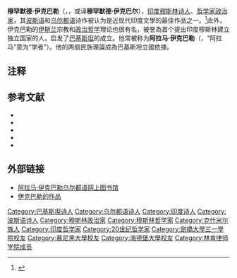 {{Otheruses|穆罕默德·伊克巴尔 (田径运动员)}}
{{Infobox_Philosopher 
|  region          = [[伊斯兰哲学|伊斯兰哲学]] 
|  era             = 现代
|  color           = #B0C4DE 
|  image_name      = Iqbal.jpg
|  name             = 阿拉马·穆罕默德·伊克巴勒
|  birth_name = Muhammad Iqbal
|  birth_date            =1877年11月9日
|  birth_place = {{flag|British Raj}}（今[[巴基斯坦|巴基斯坦]]）[[锡亚尔科特|锡亚尔科特]]
|  death_date            = {{Death date and age|df=yes|1938|4|21|1877|11|9}}
|  death_place = {{flag|British Raj}}（今巴基斯坦）[[拉合尔|拉合尔]]

|  school_tradition = [[逊尼派|逊尼派]]
|  main_interests   = 诗、哲学
|  influences       =  [[鲁米|鲁米]]、[[歌德|歌德]]、[[尼采|尼采]]
|  influenced       =  [[巴基斯坦独立运动|巴基斯坦独立运动]]、[[哈利卢拉·哈利利|哈利卢拉·哈利利]]}}
'''穆罕默德·伊克巴勒'''（{{lang-ur|'''محمد اقبال'''}}，{{bd|1877年|11月9日|1938年|4月21日|catIdx=Iqbal, Muhammad}}，或译'''穆罕默德·伊克巴尔'''），[[印度|印度]][[穆斯林|穆斯林]][[诗人|诗人]]、[[哲学家|哲学家]][[政治家|政治家]]，其[[波斯语|波斯语]]和[[乌尔都语|乌尔都语]]诗作被认为是近现代印度文學的最佳作品之一。<ref name="goethezeitportal">{{en}}{{cite web| author = 阿尼尔·巴塔| work = 印度歌德学会年刊| date = 2006年6月28日| url = http://www.goethezeitportal.de/fileadmin/PDF/db/wiss/goethe/bhatti_iqbal.pdf| title = 伊克巴勒和歌德| format = PDF| accessdate = 2006-06-28| archive-url = https://web.archive.org/web/20081030083304/http://www.goethezeitportal.de/fileadmin/PDF/db/wiss/goethe/bhatti_iqbal.pdf| archive-date = 2008年10月30日| dead-url = yes}}</ref>此外，伊克巴勒的[[伊斯兰|伊斯兰]]宗教和[[政治哲学|政治哲学]]理论也很有名，被誉為首个提出印度穆斯林建立独立国家的人，启发了[[巴基斯坦|巴基斯坦]]的成立。他常被称为'''阿拉马·伊克巴勒'''（{{rtl-lang|fa|علامہ اقبال}}，“阿拉马”意为“学者”）。他的两個民族理論成為巴基斯坦立國依據。

== 注释 ==
{{reflist}}

== 参考文献 ==
<div class="references-small">
* {{cite book | author=V·S·奈保尔| title=''Beyond Belief: Islamic Excursions Among the Converted Peoples''| publisher= Random House Inc., USA|year=1998年| id=ISBN 978-0-375-50118-0}}
* {{cite book | author=艾莎·贾拉勒| title=''The Sole Spokesman: Jinnah, the Muslim League and the Demand for Pakistan''| publisher= Cambridge University Press| year=1994年| id=ISBN 978-0-521-45850-4}}
* {{cite book | author=M·穆纳瓦尔 | title =''Iqbal-Poet Philosopher of Islam''| id = ISBN 978-969-416-061-0 }}
* {{cite book |author=穆斯坦绥尔·米尔| title = ''Iqbal''| publisher = I.B. Tauris| id = ISBN 978-1-84511-094-9}}
* {{cite book | author=拉姆·纳特·卡克| title=[http://www.koausa.org/Books/AutumnLeaves/ ''Autumn Leaves: Kashmiri Reminiscences'']| publisher=Vitasta, India|year=1995年| id= ISBN 978-81-86588-00-0}} 
</div>

== 外部链接 ==
{{Portal|伊斯兰教}}
{{Commonscat|Muhammad_Iqbal}}
* [http://www.iqbalcyberlibrary.net/ 阿拉马·伊克巴勒乌尔都语网上图书馆] {{Wayback|url=http://www.iqbalcyberlibrary.net/ |date=20180529142527 }}
* [https://web.archive.org/web/20070107054405/http://www.yespakistan.com/iqbal/works.asp 伊克巴勒的作品]

{{巴基斯坦国家象征|state=collapsed}}

{{Authority control}}
{{DEFAULTSORT:Iqbal, Muhammad}}
[[Category:巴基斯坦诗人|Category:巴基斯坦诗人]]
[[Category:乌尔都语诗人|Category:乌尔都语诗人]]
[[Category:印度诗人|Category:印度诗人]]
[[Category:波斯语诗人|Category:波斯语诗人]]
[[Category:穆斯林政治家|Category:穆斯林政治家]]
[[Category:穆斯林哲学家|Category:穆斯林哲学家]]
[[Category:克什米尔族人|Category:克什米尔族人]]
[[Category:印度哲学家|Category:印度哲学家]]
[[Category:20世纪哲学家|Category:20世纪哲学家]]
[[Category:劍橋大學三一學院校友|Category:劍橋大學三一學院校友]]
[[Category:慕尼黑大學校友|Category:慕尼黑大學校友]]
[[Category:海德堡大學校友|Category:海德堡大學校友]]
[[Category:林肯律师学院成员|Category:林肯律师学院成员]]
<!---->